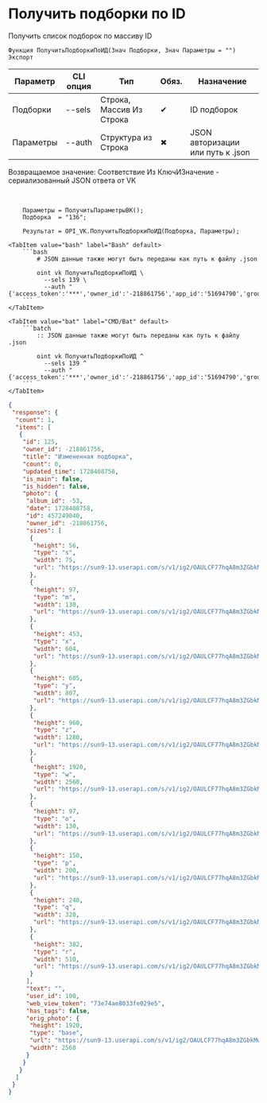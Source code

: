 ﻿---
sidebar_position: 2
---


# Получить подборки по ID
 Получить список подборок по массиву ID



`Функция ПолучитьПодборкиПоИД(Знач Подборки, Знач Параметры = "") Экспорт`

  | Параметр | CLI опция | Тип | Обяз. | Назначение |
  |-|-|-|-|-|
  | Подборки | --sels | Строка, Массив Из Строка | &#x2714; | ID подборок |
  | Параметры | --auth | Структура из Строка | &#x2716; | JSON авторизации или путь к .json |

  
  Возвращаемое значение:   Соответствие Из КлючИЗначение - сериализованный JSON ответа от VK

<br/>




```bsl title="Пример использования для 1С:Предприятие/OneScript"
    Параметры = ПолучитьПараметрыВК();
    Подборка  = "136";

    Результат = OPI_VK.ПолучитьПодборкиПоИД(Подборка, Параметры);
```
    

 <Tabs>
  
    <TabItem value="bash" label="Bash" default>
        ```bash
            # JSON данные также могут быть переданы как путь к файлу .json
            
            oint vk ПолучитьПодборкиПоИД \
              --sels 139 \
              --auth "{'access_token':'***','owner_id':'-218861756','app_id':'51694790','group_id':'218861756'}"
        ```
    </TabItem>
  
    <TabItem value="bat" label="CMD/Bat" default>
        ```batch
            :: JSON данные также могут быть переданы как путь к файлу .json
            
            oint vk ПолучитьПодборкиПоИД ^
              --sels 139 ^
              --auth "{'access_token':'***','owner_id':'-218861756','app_id':'51694790','group_id':'218861756'}"
        ```
    </TabItem>
</Tabs>


```json title="Результат"
{
 "response": {
  "count": 1,
  "items": [
   {
    "id": 125,
    "owner_id": -218861756,
    "title": "Измененная подборка",
    "count": 0,
    "updated_time": 1728408758,
    "is_main": false,
    "is_hidden": false,
    "photo": {
     "album_id": -53,
     "date": 1728408758,
     "id": 457249040,
     "owner_id": -218861756,
     "sizes": [
      {
       "height": 56,
       "type": "s",
       "width": 75,
       "url": "https://sun9-13.userapi.com/s/v1/ig2/OAULCF77hqA8m3ZGbkMwJkiplTKTcBAsMu3Qv9lVZZHml4_G0e9Xd6JigmhItI8BD33CrYtPmb8nXQIASWhc4_oW.jpg?quality=95&as=32x24,48x36,72x54,108x81,160x120,240x180,360x270,480x360,540x405,640x480,720x540,1080x810,1280x960,1440x1080,2560x1920&from=bu&cs=75x56"
      },
      {
       "height": 97,
       "type": "m",
       "width": 130,
       "url": "https://sun9-13.userapi.com/s/v1/ig2/OAULCF77hqA8m3ZGbkMwJkiplTKTcBAsMu3Qv9lVZZHml4_G0e9Xd6JigmhItI8BD33CrYtPmb8nXQIASWhc4_oW.jpg?quality=95&as=32x24,48x36,72x54,108x81,160x120,240x180,360x270,480x360,540x405,640x480,720x540,1080x810,1280x960,1440x1080,2560x1920&from=bu&cs=130x97"
      },
      {
       "height": 453,
       "type": "x",
       "width": 604,
       "url": "https://sun9-13.userapi.com/s/v1/ig2/OAULCF77hqA8m3ZGbkMwJkiplTKTcBAsMu3Qv9lVZZHml4_G0e9Xd6JigmhItI8BD33CrYtPmb8nXQIASWhc4_oW.jpg?quality=95&as=32x24,48x36,72x54,108x81,160x120,240x180,360x270,480x360,540x405,640x480,720x540,1080x810,1280x960,1440x1080,2560x1920&from=bu&cs=604x453"
      },
      {
       "height": 605,
       "type": "y",
       "width": 807,
       "url": "https://sun9-13.userapi.com/s/v1/ig2/OAULCF77hqA8m3ZGbkMwJkiplTKTcBAsMu3Qv9lVZZHml4_G0e9Xd6JigmhItI8BD33CrYtPmb8nXQIASWhc4_oW.jpg?quality=95&as=32x24,48x36,72x54,108x81,160x120,240x180,360x270,480x360,540x405,640x480,720x540,1080x810,1280x960,1440x1080,2560x1920&from=bu&cs=807x605"
      },
      {
       "height": 960,
       "type": "z",
       "width": 1280,
       "url": "https://sun9-13.userapi.com/s/v1/ig2/OAULCF77hqA8m3ZGbkMwJkiplTKTcBAsMu3Qv9lVZZHml4_G0e9Xd6JigmhItI8BD33CrYtPmb8nXQIASWhc4_oW.jpg?quality=95&as=32x24,48x36,72x54,108x81,160x120,240x180,360x270,480x360,540x405,640x480,720x540,1080x810,1280x960,1440x1080,2560x1920&from=bu&cs=1280x960"
      },
      {
       "height": 1920,
       "type": "w",
       "width": 2560,
       "url": "https://sun9-13.userapi.com/s/v1/ig2/OAULCF77hqA8m3ZGbkMwJkiplTKTcBAsMu3Qv9lVZZHml4_G0e9Xd6JigmhItI8BD33CrYtPmb8nXQIASWhc4_oW.jpg?quality=95&as=32x24,48x36,72x54,108x81,160x120,240x180,360x270,480x360,540x405,640x480,720x540,1080x810,1280x960,1440x1080,2560x1920&from=bu&cs=2560x1920"
      },
      {
       "height": 97,
       "type": "o",
       "width": 130,
       "url": "https://sun9-13.userapi.com/s/v1/ig2/OAULCF77hqA8m3ZGbkMwJkiplTKTcBAsMu3Qv9lVZZHml4_G0e9Xd6JigmhItI8BD33CrYtPmb8nXQIASWhc4_oW.jpg?quality=95&as=32x24,48x36,72x54,108x81,160x120,240x180,360x270,480x360,540x405,640x480,720x540,1080x810,1280x960,1440x1080,2560x1920&from=bu&cs=130x97"
      },
      {
       "height": 150,
       "type": "p",
       "width": 200,
       "url": "https://sun9-13.userapi.com/s/v1/ig2/OAULCF77hqA8m3ZGbkMwJkiplTKTcBAsMu3Qv9lVZZHml4_G0e9Xd6JigmhItI8BD33CrYtPmb8nXQIASWhc4_oW.jpg?quality=95&as=32x24,48x36,72x54,108x81,160x120,240x180,360x270,480x360,540x405,640x480,720x540,1080x810,1280x960,1440x1080,2560x1920&from=bu&cs=200x150"
      },
      {
       "height": 240,
       "type": "q",
       "width": 320,
       "url": "https://sun9-13.userapi.com/s/v1/ig2/OAULCF77hqA8m3ZGbkMwJkiplTKTcBAsMu3Qv9lVZZHml4_G0e9Xd6JigmhItI8BD33CrYtPmb8nXQIASWhc4_oW.jpg?quality=95&as=32x24,48x36,72x54,108x81,160x120,240x180,360x270,480x360,540x405,640x480,720x540,1080x810,1280x960,1440x1080,2560x1920&from=bu&cs=320x240"
      },
      {
       "height": 382,
       "type": "r",
       "width": 510,
       "url": "https://sun9-13.userapi.com/s/v1/ig2/OAULCF77hqA8m3ZGbkMwJkiplTKTcBAsMu3Qv9lVZZHml4_G0e9Xd6JigmhItI8BD33CrYtPmb8nXQIASWhc4_oW.jpg?quality=95&as=32x24,48x36,72x54,108x81,160x120,240x180,360x270,480x360,540x405,640x480,720x540,1080x810,1280x960,1440x1080,2560x1920&from=bu&cs=510x382"
      }
     ],
     "text": "",
     "user_id": 100,
     "web_view_token": "73e74ae8033fe029e5",
     "has_tags": false,
     "orig_photo": {
      "height": 1920,
      "type": "base",
      "url": "https://sun9-13.userapi.com/s/v1/ig2/OAULCF77hqA8m3ZGbkMwJkiplTKTcBAsMu3Qv9lVZZHml4_G0e9Xd6JigmhItI8BD33CrYtPmb8nXQIASWhc4_oW.jpg?quality=95&as=32x24,48x36,72x54,108x81,160x120,240x180,360x270,480x360,540x405,640x480,720x540,1080x810,1280x960,1440x1080,2560x1920&from=bu",
      "width": 2560
     }
    }
   }
  ]
 }
}
```
